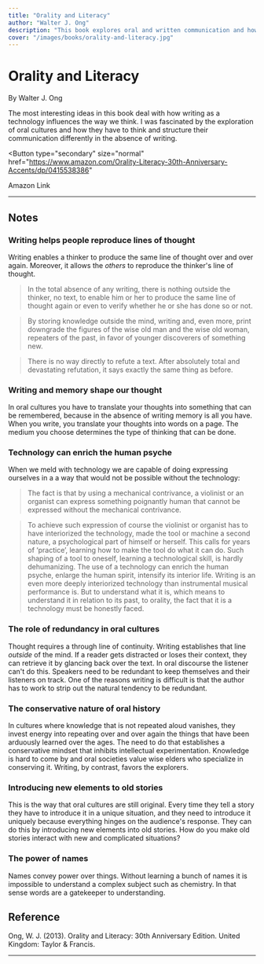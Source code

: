 ```yaml
---
title: "Orality and Literacy"
author: "Walter J. Ong"
description: "This book explores oral and written communication and how they change the way we think."
cover: "/images/books/orality-and-literacy.jpg"
---
```


# Orality and Literacy

By Walter J. Ong

<p className="large">
  The most interesting ideas in this book deal with how writing as a technology
  influences the way we think. I was fascinated by the exploration of oral
  cultures and how they have to think and structure their communication
  differently in the absence of writing.
</p>

<Button
  type="secondary"
  size="normal"
  href="https://www.amazon.com/Orality-Literacy-30th-Anniversary-Accents/dp/0415538386"
>
  <Icon icon="external" className="w-5 mr-2" />
  Amazon Link
</Button>

---

## Notes

### Writing helps people reproduce lines of thought

Writing enables a thinker to produce the same line of thought over and over again. Moreover, it allows the _others_ to reproduce the thinker's line of thought.

> In the total absence of any writing, there is nothing outside the thinker, no text, to enable him or her to produce the same line of thought again or even to verify whether he or she has done so or not.

> By storing knowledge outside the mind, writing and, even more, print downgrade the figures of the wise old man and the wise old woman, repeaters of the past, in favor of younger discoverers of something new.

> There is no way directly to refute a text. After absolutely total and devastating refutation, it says exactly the same thing as before.

### Writing and memory shape our thought

In oral cultures you have to translate your thoughts into something that can be remembered, because in the absence of writing memory is all you have. When you write, you translate your thoughts into words on a page. The medium you choose determines the type of thinking that can be done.

### Technology can enrich the human psyche

When we meld with technology we are capable of doing expressing ourselves in a a way that would not be possible without the technology:

> The fact is that by using a mechanical contrivance, a violinist or an organist can express something poignantly human that cannot be expressed without the mechanical contrivance.

> To achieve such expression of course the violinist or organist has to have interiorized the technology, made the tool or machine a second nature, a psychological part of himself or herself. This calls for years of ‘practice’, learning how to make the tool do what it can do. Such shaping of a tool to oneself, learning a technological skill, is hardly dehumanizing. The use of a technology can enrich the human psyche, enlarge the human spirit, intensify its interior life. Writing is an even more deeply interiorized technology than instrumental musical performance is. But to understand what it is, which means to understand it in relation to its past, to orality, the fact that it is a technology must be honestly faced.

### The role of redundancy in oral cultures

Thought requires a through line of continuity. Writing establishes that line _outside_ of the mind. If a reader gets distracted or loses their context, they can retrieve it by glancing back over the text. In oral discourse the listener can't do this. Speakers need to be redundant to keep themselves and their listeners on track. One of the reasons writing is difficult is that the author has to work to strip out the natural tendency to be redundant.

### The conservative nature of oral history

In cultures where knowledge that is not repeated aloud vanishes, they invest energy into repeating over and over again the things that have been arduously learned over the ages. The need to do that establishes a conservative mindset that inhibits intellectual experimentation. Knowledge is hard to come by and oral societies value wise elders who specialize in conserving it. Writing, by contrast, favors the explorers.

### Introducing new elements to old stories

This is the way that oral cultures are still original. Every time they tell a story they have to introduce it in a unique situation, and they need to introduce it uniquely because everything hinges on the audience's response. They can do this by introducing new elements into old stories. How do you make old stories interact with new and complicated situations?

### The power of names

Names convey power over things. Without learning a bunch of names it is impossible to understand a complex subject such as chemistry. In that sense words are a gatekeeper to understanding.

<HrSection />

## Reference

Ong, W. J. (2013). Orality and Literacy: 30th Anniversary Edition. United Kingdom: Taylor & Francis.

---
